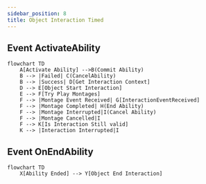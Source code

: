 ```yaml
---
sidebar_position: 8
title: Object Interaction Timed
---
```


## Event ActivateAbility 
```mermaid
flowchart TD
    A[Activate Ability] -->B(Commit Ability)
    B --> |Failed| C(CancelAbility)
    B --> |Success| D[Get Interaction Context]
    D --> E[Object Start Interaction]
    E --> F[Try Play Montages]
    F --> |Montage Event Received| G[InteractionEventReceived]
    F --> |Montage Completed| H(End Ability)
    F --> |Montage Interrupted|I(Cancel Ability)
    F --> |Montage Cancelled|I
    F --> K[Is Interaction Still valid]
    K --> |Interaction Interrupted|I
```

## Event OnEndAbility
```mermaid
flowchart TD
    X[Ability Ended] --> Y[Object End Interaction]
```
